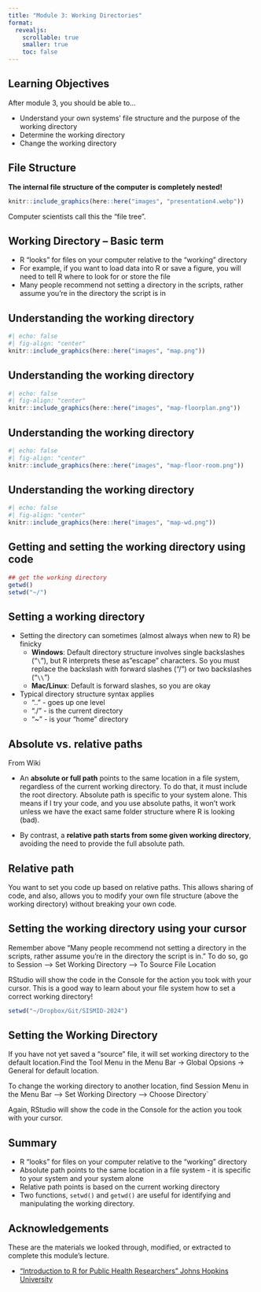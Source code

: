 ```yaml
---
title: "Module 3: Working Directories"
format: 
  revealjs:
    scrollable: true
    smaller: true
    toc: false
---
```


## Learning Objectives

After module 3, you should be able to...

-   Understand your own systems' file structure and the purpose of the working directory
-   Determine the working directory
-   Change the working directory

## File Structure

**The internal file structure of the computer is completely nested!**

```r
knitr::include_graphics(here::here("images", "presentation4.webp"))
```

Computer scientists call this the "file tree".

## Working Directory -- Basic term

-   R "looks" for files on your computer relative to the "working" directory
-   For example, if you want to load data into R or save a figure, you will need to tell R where to look for or store the file
-   Many people recommend not setting a directory in the scripts, rather assume you're in the directory the script is in

## Understanding the working directory

```r
#| echo: false
#| fig-align: "center"
knitr::include_graphics(here::here("images", "map.png"))
```

## Understanding the working directory

```r
#| echo: false
#| fig-align: "center"
knitr::include_graphics(here::here("images", "map-floorplan.png"))
```

## Understanding the working directory

```r
#| echo: false
#| fig-align: "center"
knitr::include_graphics(here::here("images", "map-floor-room.png"))
```

## Understanding the working directory

```r
#| echo: false
#| fig-align: "center"
knitr::include_graphics(here::here("images", "map-wd.png"))
```

## Getting and setting the working directory using code

```r
## get the working directory
getwd()
setwd("~/") 
```

## Setting a working directory

-   Setting the directory can sometimes (almost always when new to R) be finicky
    -   **Windows**: Default directory structure involves single backslashes ("`\`"), but R interprets these as"escape" characters. So you must replace the backslash with forward slashes ("/") or two backslashes ("`\\`")
    -   **Mac/Linux**: Default is forward slashes, so you are okay
-   Typical directory structure syntax applies
    -   ".." - goes up one level
    -   "./" - is the current directory
    -   "\~" - is your "home" directory


## Absolute vs. relative paths

From Wiki

-   An **absolute or full path** points to the same location in a file system, regardless of the current working directory. To do that, it must include the root directory. Absolute path is specific to your system alone. This means if I try your code, and you use absolute paths, it won't work unless we have the exact same folder structure where R is looking (bad).

-   By contrast, a **relative path starts from some given working directory**, avoiding the need to provide the full absolute path.

## Relative path

You want to set you code up based on relative paths.  This allows sharing of code, and also, allows you to modify your own file structure (above the working directory) without breaking your own code.


## Setting the working directory using your cursor

Remember above "Many people recommend not setting a directory in the scripts, rather assume you're in the directory the script is in." To do so, go to Session --\> Set Working Directory --\> To Source File Location

RStudio will show the code in the Console for the action you took with your cursor. This is a good way to learn about your file system how to set a correct working directory!

```r
setwd("~/Dropbox/Git/SISMID-2024")
```


## Setting the Working Directory

If you have not yet saved a "source" file, it will set working directory to the default location.Find the Tool Menu in the Menu Bar -\> Global Opsions -\> General for default location.

To change the working directory to another location, find Session Menu in the Menu Bar --\> Set Working Directory --\> Choose Directory`

Again, RStudio will show the code in the Console for the action you took with your cursor.


## Summary

-   R "looks" for files on your computer relative to the "working" directory
-   Absolute path points to the same location in a file system - it is specific to your system and your system alone
-   Relative path points is based on the current working directory 
-   Two functions, `setwd()` and `getwd()` are useful for identifying and manipulating the working directory.


## Acknowledgements

These are the materials we looked through, modified, or extracted to complete this module's lecture.

-   ["Introduction to R for Public Health Researchers" Johns Hopkins University](https://jhudatascience.org/intro_to_r/)
